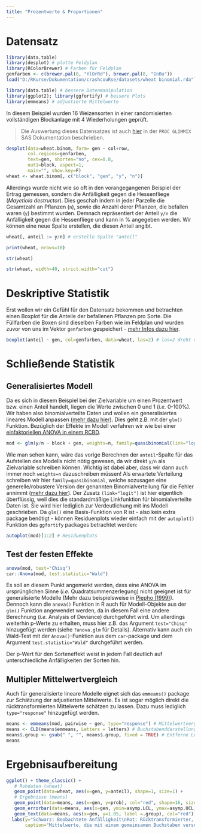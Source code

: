 ```yaml
---
title: "Prozentwerte & Proportionen"
---
```


# Datensatz

```r
library(data.table)
library(desplot) # plotte Feldplan
library(RColorBrewer) # Farben für Feldplan
genfarben <- c(brewer.pal(8, "YlOrRd"), brewer.pal(8, "GnBu"))
load("D:/RKurse/Dokumentation/crashcouRse/datasets/wheat binomial.rda")
```

```r
library(data.table) # bessere Datenmanipulation
library(ggplot2); library(ggfortify) # bessere Plots
library(emmeans) # adjustierte Mittelwerte
```

In diesem Beispiel wurden 16 Weizensorten in einer randomisierten vollständigen Blockanlage mit 4 Wiederholungen geprüft.

> Die Auswertung dieses Datensatzes ist auch [hier](https://support.sas.com/documentation/cdl/en/statug/63033/HTML/default/viewer.htm#statug_glimmix_sect013.htm) in der `PROC GLIMMIX` SAS Dokumentation beschrieben. 

```r
desplot(data=wheat.binom, form= gen ~ col+row,
        col.regions=genfarben,
        text=gen, shorten="no", cex=0.8,
        out1=block, aspect=1,
        main="", show.key=F)
wheat <- wheat.binom[, c("block", "gen", "y", "n")]
```

Allerdings wurde nicht wie so oft in den vorangegangenen Beispiel der Ertrag gemessen, sondern die Anfälligkeit gegen die Hessenfliege (*Mayetiola destructor*). Dies geschah indem in jeder Parzelle die Gesamtzahl an Pflanzen (`n`), sowie die Anzahl derer Pflanzen, die befallen waren (`y`) bestimmt wurden. Demnach repräsentiert der Anteil `y/n` die Anfälligkeit gegen die Hessenfliege und kann in % angegeben werden. Wir können eine neue Spalte erstellen, die diesen Anteil angibt.

```r
wheat[, anteil := y/n] # erstelle Spalte "anteil"
```

<div class = "row"> <div class = "col-md-6">
```r
print(wheat, nrows=10)
```
</div> <div class = "col-md-6">
```r
str(wheat)
```
```r
str(wheat, width=40, strict.width="cut")
```
</div> </div>

# Deskriptive Statistik

Erst wollen wir ein Gefühl für den Datensatz bekommen und betrachten einen Boxplot für die Anteile der befallenen Pflanzen pro Sorte. Die Füllfarben die Boxen sind dieselben Farben wie im Feldplan und wurden zuvor von uns im Vektor `genfarben` gespeichert - [mehr Infos dazu hier](appendix_desplot.html). 

```r
boxplot(anteil ~ gen, col=genfarben, data=wheat, las=2) # las=2 dreht die Achsenbeschriftung
```

# Schließende Statistik

## Generalisiertes Modell

Da es sich in diesem Beispiel bei der Zielvariable um einen Prozentwert bzw. einen Anteil handelt, liegen die Werte zwischen 0 und 1 (*i.e.* 0-100%). Wir haben also binomialverteilte Daten und wollen ein generalisiertes lineares Modell anpassen ([mehr dazu hier](appendix_nichtnormalverteilt.html)). Dies geht z.B. mit der `glm()` Funktion. Bezüglich der Effekte im Modell verfahren wir wie bei einer [einfaktoriellen ANOVA in einem RCBD](1F_rcbd.html). 

```r
mod <- glm(y/n ~ block + gen, weights=n, family=quasibinomial(link="logit"), data=wheat)
```

Wie man sehen kann, wäre das vorige Berechnen der `anteil`-Spalte für das Aufstellen des Modells nicht nötig gewesen, da wir direkt `y/n` als Zielvariable schreiben können. Wichtig ist dabei aber, dass wir dann auch immer noch `weights=n` dazuschreiben müssen! Als erwartete Verteilung schreiben wir hier `family=quasibinomial`, welche sozusagen eine generelle/robustere Version der genannten Binomialverteilung für die Fehler annimmt ([mehr dazu hier](appendix_nichtnormalverteilt.html)). Der Zusatz `(link="logit")` ist hier eigentlich überflüssig, weil dies die standardmäßige Linkfunktion für binomialverteilte Daten ist. Sie wird hier lediglich zur Verdeutlichung mit ins Modell geschrieben. Da `glm()` eine Basis-Funktion von R ist - also kein extra package benötigt - können Residuenplots wieder einfach mit der `autoplot()` Funktion des `ggfortify` packages betrachtet werden:

```r
autoplot(mod)[1:2] # Residuenplots
```
## Test der festen Effekte

```r
anova(mod, test="Chisq")
car::Anova(mod, test.statistic="Wald")
```

Es soll an diesem Punkt angemerkt werden, dass eine ANOVA im ursprünglichen Sinne (*i.e.* Quadratsummenzerlegung) nicht geeignet ist für generalisierte Modelle (Mehr dazu beispielsweise in [Piepho (1999)](https://onlinelibrary.wiley.com/doi/abs/10.1046/j.1365-3059.1999.00383.x)). Dennoch kann die `anova()` Funktion in R auch für Modell-Objekte aus der `glm()` Funktion angewendet werden, da in diesem Fall eine andere Berechnung (*i.e.* Analysis of Deviance) durchgeführt wird. Um allerdings weiterhin p-Werte zu erhalten, muss hier z.B. das Argument `test="Chisq"` hinzugefügt werden (siehe `?anova.glm` für Details). Alternativ kann auch ein Wald-Test mit der `Anova()`-Funktion aus dem `car`-package und  dem Argument `test.statistic="Wald"` durchgeführt werden.

Der p-Wert für den Sorteneffekt weist in jedem Fall deutlich auf unterschiedliche Anfälligkeiten der Sorten hin.

## Multipler Mittelwertvergleich

Auch für generalisierte lineare Modelle eignet sich das `emmeans()` package zur Schätzung der adjustierten Mittelwerte. Es ist sogar möglich direkt die rücktransformierten Mittelwerte schätzen zu lassen. Dazu muss lediglich `type="response"` hinzugefügt werden.

```r
means <- emmeans(mod, pairwise ~ gen, type="response") # Mittelwertvergleiche
means <- CLD(means$emmeans, Letters = letters) # Buchstabenddarstellung
means$.group <- gsub(" ", "", means$.group, fixed = TRUE) # Entferne Leerzeichen
means
```

# Ergebnisaufbereitung

```r
ggplot() + theme_classic() +
   # Rohdaten (wheat)
   geom_point(data=wheat, aes(x=gen, y=anteil), shape=1, size=1) +
   # Ergebnisse (means)
   geom_point(data=means, aes(x=gen, y=prob), col="red", shape=16, size=2) +
   geom_errorbar(data=means, aes(x=gen, ymin=asymp.LCL, ymax=asymp.UCL), col="red", width=0.1) +
   geom_text(data=means, aes(x=gen, y=1.05, label =.group), col="red") +
  labs(y="Schwarz: Beobachtete Anfälligkeit\nRot: Rücktransformierter, adjustierter Mittelwert für die \nAnfälligkeit ± 95% asympt. Konfidenzintervall", x="Sorte",
       caption="Mittelwerte, die mit einem gemeinsamen Buchstaben versehen sind,\n sind laut Tukey-test auf der Logit-Skala nicht signifikant voneinander verschieden.")
```